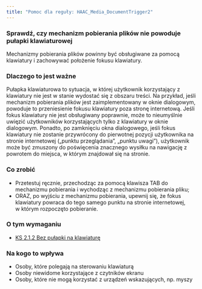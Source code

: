 ```yaml
---
title: "Pomoc dla reguły: HAAC_Media_DocumentTrigger2"
---
```


<div className="toolHelp">
<Row>
<Column colLg={16} colMd={8} colSm={4} className="toolHead">

### Sprawdź, czy mechanizm pobierania plików nie powoduje pułapki klawiaturowej

<div id="locLevel"></div>

Mechanizmy pobierania plików powinny być obsługiwane za pomocą klawiatury i zachowywać położenie fokusu klawiatury.

</Column>
</Row>
<Row>
<Column colLg={11} colMd={5} colSm={4} className="toolMain">

### Dlaczego to jest ważne

Pułapka klawiaturowa to sytuacja, w której użytkownik korzystający z klawiatury nie jest w stanie wydostać się z obszaru treści. Na przykład, jeśli mechanizm pobierania plików jest zaimplementowany w oknie dialogowym, powoduje to przeniesienie fokusu klawiatury poza stronę internetową. Jeśli fokus klawiatury nie jest obsługiwany poprawnie, może to nieumyślnie uwięzić użytkowników korzystających tylko z&nbsp;klawiatury w oknie dialogowym. Ponadto, po zamknięciu okna dialogowego, jeśli fokus klawiatury nie zostanie przywrócony do pierwotnej pozycji użytkownika na stronie internetowej („punktu przeglądania”, „punktu uwagi”), użytkownik może być zmuszony do poświęcenia znacznego wysiłku na nawigację z powrotem do miejsca, w którym znajdował się na stronie.

<div id="locSnippet"></div> 

### Co zrobić

* Przetestuj ręcznie, przechodząc za pomocą klawisza TAB do mechanizmu pobierania i wychodząc z mechanizmu pobierania pliku;
* ORAZ, po wyjściu z mechanizmu pobierania, upewnij się, że fokus klawiatury powraca do tego samego punktu na stronie internetowej, w&nbsp;którym rozpoczęto pobieranie.
 

</Column>
<Column colLg={5} colMd={3} colSm={4} className="toolLeft">

### O tym wymaganiu

* [KS 2.1.2 Bez pułapki na klawiaturę](https://wcag.lepszyweb.pl/#no-keyboard-trap)

### Na kogo to wpływa

 * Osoby, które polegają na sterowaniu klawiaturą
 * Osoby niewidome korzystające z czytników ekranu
 * Osoby, które nie mogą korzystać z urządzeń wskazujących, np. myszy

</Column>
</Row>
</div>

